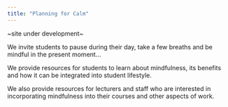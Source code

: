 ```yaml
---
title: "Planning for Calm"
---
```


~site under development~

We invite students to pause during their day, take a few breaths and be mindful in the present moment...

We provide resources for students to learn about mindfulness, its benefits and how it can be integrated into student lifestyle.

We also provide resources for lecturers and staff who are interested in incorporating mindfulness into their courses and other aspects of work.